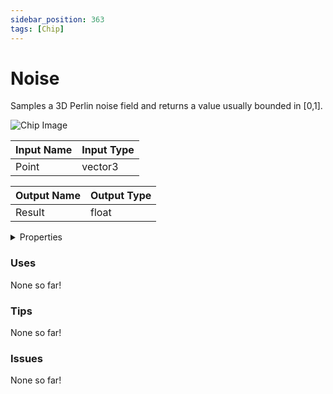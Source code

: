 ```yaml
---
sidebar_position: 363
tags: [Chip]
---
```


# Noise

Samples a 3D Perlin noise field and returns a value usually bounded in [0,1].



![Chip Image](/svg/06f8732b-b1cb-4b79-815e-5b389c1dd78f.svg)

| Input Name | Input Type |
|-----------|-----------|
| Point | vector3 |

| Output Name | Output Type |
|-----------|-----------|
| Result | float |


<details>
  <summary>Properties</summary>
  <div>
    <div>
    <table>
      <thead>
        <tr>
          <th>Is beta required?</th>
          <th>❌</th>
        </tr>
        <tr>
          <th>Is this chip a trolling risk?</th>
          <th>❌</th>
        </tr>
        <tr>
          <th>Chip UUPD</th>
          <th>._uuid</th>
        </tr>
      </thead>
    </table>
    </div>
  </div>
</details>

### Uses

None so far!

### Tips

None so far!

### Issues

None so far!